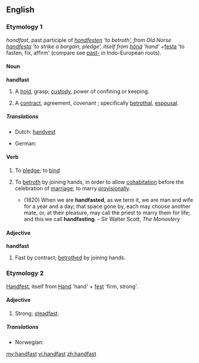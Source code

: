==English==

===Etymology 1===
{{etyl|enm}} ''hondfast'', past participle of ''[[hondfesten]] 'to betroth', from Old Norse [[handfesta]] 'to strike a bargain, pledge', itself from [[hönd]] 'hand' + ''[[festa]] 'to fasten, fix, affirm' (compare see [[past-]] in Indo-European roots).

====Noun====
'''handfast'''

# {{obsolete}} A [[hold]], grasp; [[custody]], power of confining or keeping.
# {{obsolete}} A [[contract]], agreement, covenant ; specifically [[betrothal]], [[espousal]].

=====Translations=====
{{trans-top|contract}}
* Dutch: [[handvest]] {{n}}
{{trans-mid}}
* German: {{t|de|Handfest|n}}
{{trans-bottom}}

====Verb====
{{en-verb}}

# {{transitive}} To [[pledge]]; to [[bind]]
# {{transitive}} To [[betroth]] by joining hands, in order to allow [[cohabitation]] before the celebration of [[marriage]]; to marry [[provisionally]].
#* (1820) When we are '''handfasted''', as we term it, we are man and wife for a year and a day; that space gone by, each may choose another mate, or, at their pleasure, may call the priest to marry them for life; and this we call '''handfasting'''. - Sir Walter Scott, ''The Monastery''

====Adjective====
'''handfast'''

# {{obsolete}} Fast by contract; [[betrothed]] by joining hands.

===Etymology 2===
{{etyl|de}} [[Handfest]], itself from [[Hand]] 'hand' + [[fest]] 'firm, strong'.

====Adjective====
{{en-adj}}

# {{rare}} Strong; [[steadfast]].

=====Translations=====
{{trans-top|strong; steadfast}}
* Norwegian: {{t-|no|håndfast}}
{{trans-mid}}
{{trans-bottom}}

[[my:handfast]]
[[vi:handfast]]
[[zh:handfast]]